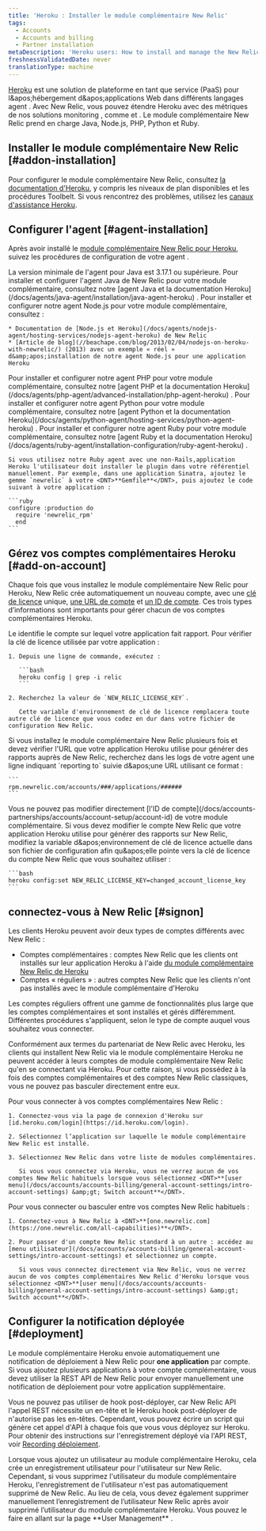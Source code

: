 ```yaml
---
title: 'Heroku : Installer le module complémentaire New Relic'
tags:
  - Accounts
  - Accounts and billing
  - Partner installation
metaDescription: 'Heroku users: How to install and manage the New Relic agent as an add-on account.'
freshnessValidatedDate: never
translationType: machine
---
```


[Heroku](https://devcenter.heroku.com/articles/newrelic) est une solution de plateforme en tant que service (PaaS) pour l&amp;apos;hébergement d&amp;apos;applications Web dans différents langages agent . Avec New Relic, vous pouvez étendre Heroku avec des métriques de nos solutions monitoring , comme <InlinePopover type="apm" />et <InlinePopover type="browser" />. Le module complémentaire New Relic prend en charge Java, Node.js, PHP, Python et Ruby.

## Installer le module complémentaire New Relic [#addon-installation]

Pour configurer le module complémentaire New Relic, consultez [la documentation d'Heroku](https://devcenter.heroku.com/articles/newrelic), y compris les niveaux de plan disponibles et les procédures Toolbelt. Si vous rencontrez des problèmes, utilisez les [canaux d'assistance Heroku](https://devcenter.heroku.com/articles/support-channels).

## Configurer l'agent [#agent-installation]

Après avoir installé le [module complémentaire New Relic pour Heroku](https://devcenter.heroku.com/articles/newrelic), suivez les procédures de configuration de votre agent <InlinePopover type="apm" />.

<CollapserGroup>
  <Collapser id="heroku-java" title="Java">
    La version minimale de l'agent pour Java est 3.17.1 ou supérieure. Pour installer et configurer l'agent Java de New Relic pour votre module complémentaire, consultez notre [agent Java et la documentation Heroku](/docs/agents/java-agent/installation/java-agent-heroku) .
  </Collapser>

  <Collapser id="heroku-nodejs" title="Node.js">
    Pour installer et configurer notre agent Node.js pour votre module complémentaire, consultez :

    * Documentation de [Node.js et Heroku](/docs/agents/nodejs-agent/hosting-services/nodejs-agent-heroku) de New Relic
    * [Article de blog](//beachape.com/blog/2013/02/04/nodejs-on-heroku-with-newrelic/) (2013) avec un exemple « réel » d&amp;apos;installation de notre agent Node.js pour une application Heroku
  </Collapser>

  <Collapser id="heroku-php" title="PHP">
    Pour installer et configurer notre agent PHP pour votre module complémentaire, consultez notre [agent PHP et la documentation Heroku](/docs/agents/php-agent/advanced-installation/php-agent-heroku) .
  </Collapser>

  <Collapser id="heroku-python" title="Python">
    Pour installer et configurer notre agent Python pour votre module complémentaire, consultez notre [agent Python et la documentation Heroku](/docs/agents/python-agent/hosting-services/python-agent-heroku) .
  </Collapser>

  <Collapser id="heroku-ruby" title="Ruby">
    Pour installer et configurer notre agent Ruby pour votre module complémentaire, consultez notre [agent Ruby et la documentation Heroku](/docs/agents/ruby-agent/installation-configuration/ruby-agent-heroku) .

    Si vous utilisez notre Ruby agent avec une non-Rails,application Heroku l'utilisateur doit installer le plugin dans votre référentiel manuellement. Par exemple, dans une application Sinatra, ajoutez le gemme `newrelic` à votre <DNT>**Gemfile**</DNT>, puis ajoutez le code suivant à votre application :

    ```ruby
    configure :production do
      require 'newrelic_rpm'
      end
    ```
  </Collapser>
</CollapserGroup>

## Gérez vos comptes complémentaires Heroku [#add-on-account]

Chaque fois que vous installez le module complémentaire New Relic pour Heroku, New Relic crée automatiquement un nouveau compte, avec une [clé de licence](#heroku-add-on-license-key) unique, [une URL de compte](#heroku-add-on-account-url) et [un ID de compte](#heroku-add-on-account). Ces trois types d’informations sont importants pour gérer chacun de vos comptes complémentaires Heroku.

<CollapserGroup>
  <Collapser id="heroku-add-on-license-key" title="clé de licence">
    Le <InlinePopover type="licenseKey" />identifie le compte sur lequel votre application fait rapport. Pour vérifier la clé de licence utilisée par votre application :

    1. Depuis une ligne de commande, exécutez :

       ```bash
       heroku config | grep -i relic
       ```

    2. Recherchez la valeur de `NEW_RELIC_LICENSE_KEY`.

       Cette variable d'environnement de clé de licence remplacera toute autre clé de licence que vous codez en dur dans votre fichier de configuration New Relic.
  </Collapser>

  <Collapser id="heroku-add-on-account-url" title="URL du compte">
    Si vous installez le module complémentaire New Relic plusieurs fois et devez vérifier l'URL que votre application Heroku utilise pour générer des rapports auprès de New Relic, recherchez dans les logs de votre agent une ligne indiquant `reporting to` suivie d&amp;apos;une URL utilisant ce format :

    ```
    rpm.newrelic.com/accounts/###/applications/######
    ```
  </Collapser>

  <Collapser id="heroku-add-on-account" title="ID de compte">
    Vous ne pouvez pas modifier directement [l'ID de compte](/docs/accounts-partnerships/accounts/account-setup/account-id) de votre module complémentaire. Si vous devez modifier le compte New Relic que votre application Heroku utilise pour générer des rapports sur New Relic, modifiez la variable d&amp;apos;environnement de clé de licence actuelle dans son fichier de configuration afin qu&amp;apos;elle pointe vers la clé de licence du compte New Relic que vous souhaitez utiliser :

    ```bash
    heroku config:set NEW_RELIC_LICENSE_KEY=changed_account_license_key
    ```
  </Collapser>
</CollapserGroup>

## connectez-vous à New Relic [#signon]

Les clients Heroku peuvent avoir deux types de comptes différents avec New Relic :

* Comptes complémentaires : comptes New Relic que les clients ont installés sur leur application Heroku à l'aide [du module complémentaire New Relic de Heroku](https://addons.heroku.com/newrelic)
* Comptes « réguliers » : autres comptes New Relic que les clients n'ont pas installés avec le module complémentaire d'Heroku

Les comptes réguliers offrent une gamme de fonctionnalités plus large que les comptes complémentaires et sont installés et gérés différemment. Différentes procédures s'appliquent, selon le type de compte auquel vous souhaitez vous connecter.

Conformément aux termes du partenariat de New Relic avec Heroku, les clients qui installent New Relic via le module complémentaire Heroku ne peuvent accéder à leurs comptes de module complémentaire New Relic qu'en se connectant via Heroku. Pour cette raison, si vous possédez à la fois des comptes complémentaires et des comptes New Relic classiques, vous ne pouvez pas basculer directement entre eux.

<CollapserGroup>
  <Collapser id="heroku-add-on-login" title="Connectez-vous au compte complémentaire New Relic via Heroku">
    Pour vous connecter à vos comptes complémentaires New Relic :

    1. Connectez-vous via la page de connexion d'Heroku sur [id.heroku.com/login](https://id.heroku.com/login).

    2. Sélectionnez l’application sur laquelle le module complémentaire New Relic est installé.

    3. Sélectionnez New Relic dans votre liste de modules complémentaires.

       Si vous vous connectez via Heroku, vous ne verrez aucun de vos comptes New Relic habituels lorsque vous sélectionnez <DNT>**[user menu](/docs/accounts/accounts-billing/general-account-settings/intro-account-settings) &amp;gt; Switch account**</DNT>.
  </Collapser>

  <Collapser id="regular-login" title="Connectez-vous aux comptes New Relic habituels">
    Pour vous connecter ou basculer entre vos comptes New Relic habituels :

    1. Connectez-vous à New Relic à <DNT>**[one.newrelic.com](https://one.newrelic.com/all-capabilities)**</DNT>.

    2. Pour passer d'un compte New Relic standard à un autre : accédez au [menu utilisateur](/docs/accounts/accounts-billing/general-account-settings/intro-account-settings) et sélectionnez un compte.

       Si vous vous connectez directement via New Relic, vous ne verrez aucun de vos comptes complémentaires New Relic d'Heroku lorsque vous sélectionnez <DNT>**[user menu](/docs/accounts/accounts-billing/general-account-settings/intro-account-settings) &amp;gt; Switch account**</DNT>.
  </Collapser>
</CollapserGroup>

## Configurer la notification déployée [#deployment]

Le module complémentaire Heroku envoie automatiquement une notification de déploiement à New Relic pour <DNT>**one application**</DNT> par compte. Si vous ajoutez plusieurs applications à votre compte complémentaire, vous devez utiliser la REST API de New Relic pour envoyer manuellement une notification de déploiement pour votre application supplémentaire.

Vous ne pouvez pas utiliser de hook post-déployer, car New Relic API l'appel REST nécessite un en-tête et le Heroku hook post-déployer de n'autorise pas les en-têtes. Cependant, vous pouvez écrire un script qui génère cet appel d'API à chaque fois que vous vous déployez sur Heroku. Pour obtenir des instructions sur l'enregistrement déployé via l'API REST, voir [Recording déploiement](/docs/apm/new-relic-apm/maintenance/recording-deployments#api).

<Callout variant="important">
  Lorsque vous ajoutez un utilisateur au module complémentaire Heroku, cela crée un enregistrement utilisateur pour l'utilisateur sur New Relic. Cependant, si vous supprimez l'utilisateur du module complémentaire Heroku, l'enregistrement de l'utilisateur n'est pas automatiquement supprimé de New Relic. Au lieu de cela, vous devez également supprimer manuellement l’enregistrement de l’utilisateur New Relic après avoir supprimé l’utilisateur du module complémentaire Heroku. Vous pouvez le faire en allant sur la page <DNT>**User Management**</DNT> .
</Callout>